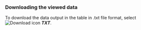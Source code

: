 ### Downloading the viewed data

To download the data output in the table in .txt file format, select ![Download icon](/img/ico-download.svg) **_TXT_**.
